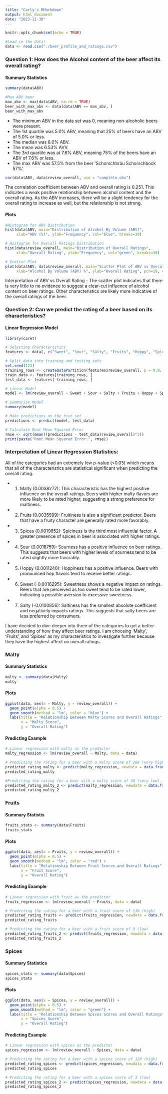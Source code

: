 ```yaml
---
title: "Carly's RMarkdown"
output: html_document
date: "2023-11-30"
---
```


```r
knitr::opts_chunk$set(echo = TRUE)
```

```r
#Load in the data!
data <- read.csv("./beer_profile_and_ratings.csv")
```

### Question 1: How does the Alcohol content of the beer affect its overall rating?

#### Summary Statistics
```r
summary(data$ABV)
```

```r
#Max ABV beer
max_abv <- max(data$ABV, na.rm = TRUE)
beer_with_max_abv <- data[data$ABV == max_abv, ]
beer_with_max_abv
```


- The minimum ABV in the data set was 0, meaning non-alcoholic beers were present.
- The 1st quartile was 5.0% ABV, meaning that 25% of beers have an ABV of 5.0% or less.
- The median was 6.0% ABV.
- The mean was 6.53% AVV.
- The 3rd quartile was at 7.6% ABV, meaning 75% of the beers have an ABV of 7.6% or less.
- The max ABV was 57.5% from the beer 'Schorschbräu Schorschbock 57%'.


```r
cor(data$ABV, data$review_overall, use = "complete.obs")
```

The correlation coefficient between ABV and overall rating is 0.251. This indicates a weak positive relationship between alcohol content and the overall rating. As the ABV increases, there will be a slight tendency for the overall rating to increase as well, but the relationship is not strong.


#### Plots
```r
#Histogram for ABV Distribution
hist(data$ABV, main="Distribution of Alcohol By Volume (ABV)", 
     xlab="ABV (%)", ylab="Frequency", col="blue", breaks=30)

# Histogram for Overall Ratings Distribution
hist(data$review_overall, main="Distribution of Overall Ratings", 
     xlab="Overall Rating", ylab="Frequency", col="green", breaks=30)

# Scatter Plot
plot(data$ABV, data$review_overall, main="Scatter Plot of ABV vs Overall Ratings",
     xlab="Alcohol By Volume (ABV) %", ylab="Overall Rating", pch=19, col=rgb(0,0,1,0.4))

```

Interpretation of ABV vs Overall Rating - The scatter plot indicates that there is very little to no evidence to suggest a clear-cut influence of alcohol content on beer ratings. Other characteristics are likely more indicative of the overall ratings of the beer. 


### Question 2: Can we predict the rating of a beer based on its characteristics?

#### Linear Regression Model
```r
library(caret)

# Selecting Characteristics
features <- data[, c("Sweet", "Sour", "Salty", "Fruits", "Hoppy", "Spices", "Malty", "review_overall")]

# Split data into training and testing sets
set.seed(123)
training_rows <- createDataPartition(features$review_overall, p = 0.8, list = FALSE)
train_data <- features[training_rows, ]
test_data <- features[-training_rows, ]

# Linear Model
model <- lm(review_overall ~ Sweet + Sour + Salty + Fruits + Hoppy + Spices + Malty, data = train_data)

# Summarize Model
summary(model)

# Make predictions on the test set
predictions <- predict(model, test_data)

# Calculate Root Mean Squared Error
rmse <- sqrt(mean((predictions - test_data$review_overall)^2))
print(paste("Root Mean Squared Error:", rmse))
```

### Interpretation of Linear Regression Statistics:
All of the categories had an extremely low p-value (<0.05) which means that all of the characteristics are statistical significant when predicting the overall rating.

- 1. Malty (0.0038272): This characteristic has the highest positive influence on the overall ratings. Beers with higher malty flavors are more likely to be rated higher, suggesting a strong preference for maltiness.

- 2. Fruits (0.0035599): Fruitiness is also a significant predictor. Beers that have a fruity character are generally rated more favorably.

- 3. Spices (0.0019652): Spiciness is the third most influential factor. A greater presence of spices in beer is associated with higher ratings.

- 4. Sour (0.0018759): Sourness has a positive influence on beer ratings. This suggests that beers with higher levels of sourness tend to be rated slightly more favorably.

- 5. Hoppy (0.0011240): Hoppiness has a positive influence. Beers with pronounced hop flavors tend to receive better ratings.

- 6. Sweet (-0.0016295): Sweetness shows a negative impact on ratings. Beers that are perceived as too sweet tend to be rated lower, indicating a possible aversion to excessive sweetness.

- 7. Salty (-0.0100856): Saltiness has the smallest absolute coefficient and negatively impacts ratings. This suggests that salty beers are less preferred by consumers.

I have decided to dive deeper into three of the categories to get a better understanding of how they affect beer ratings. I am choosing 'Malty', 'Fruits', and 'Spices' as my characteristics to investigate further because they have the highest affect on overall ratings.

### Malty

#### Summary Statistics
```r
malty <- summary(data$Malty)
malty
```

#### Plots
```r
ggplot(data, aes(x = Malty, y = review_overall)) +
  geom_point(alpha = 0.5) +
  geom_smooth(method = "lm", color = "blue") +
  labs(title = "Relationship Between Malty Scores and Overall Ratings",
       x = "Malty Score",
       y = "Overall Rating")
```

#### Predicting Example
```r
# Linear regression with malty as the predictor
malty_regression <- lm(review_overall ~ Malty, data = data)

# Predicting the rating for a beer with a malty score of 200 (very high)
predicted_rating_malty <- predict(malty_regression, newdata = data.frame(Malty = 200))
predicted_rating_malty

#Predicting the rating for a beer with a malty score of 30 (very low).
predicted_rating_malty_2 <- predict(malty_regression, newdata = data.frame(Malty = 30))
predicted_rating_malty_2
```

### Fruits

#### Summary Statistis
```r
fruits_stats <- summary(data$Fruits)
fruits_stats
```

#### Plots
```r
ggplot(data, aes(x = Fruits, y = review_overall)) +
  geom_point(alpha = 0.5) +
  geom_smooth(method = "lm", color = "red") +
  labs(title = "Relationship Between Fruit Scores and Overall Ratings",
       x = "Fruit Score",
       y = "Overall Rating")

```

#### Predicting Example
```r
# Linear regression with fruit as the predictor
fruits_regression <- lm(review_overall ~ Fruits, data = data)

# Predicting the rating for a beer with a fruit score of 110 (high)
predicted_rating_fruits <- predict(fruits_regression, newdata = data.frame(Fruits = 110))
predicted_rating_fruits

# Predicting the rating for a beer with a fruit score of 3 (low)
predicted_rating_fruits_2 <- predict(fruits_regression, newdata = data.frame(Fruits = 3))
predicted_rating_fruits_2

```


### Spices

#### Summary Statistics
```r
spices_stats <- summary(data$Spices)
spices_stats
```

#### Plots
```r
ggplot(data, aes(x = Spices, y = review_overall)) +
  geom_point(alpha = 0.5) +
  geom_smooth(method = "lm", color = "green") +
  labs(title = "Relationship Between Spices Scores and Overall Ratings",
       x = "Spices Score",
       y = "Overall Rating")
```

#### Predicting Example
```r
# Linear regression with spices as the predictor
spices_regression <- lm(review_overall ~ Spices, data = data)

# Predicting the rating for a beer with a spices score of 120 (high)
predicted_rating_spices <- predict(spices_regression, newdata = data.frame(Spices = 120))
predicted_rating_spices

# Predicting the rating for a beer with a spices score of 3 (low)
predicted_rating_spices_2 <- predict(spices_regression, newdata = data.frame(Spices = 3))
predicted_rating_spices_2

```

